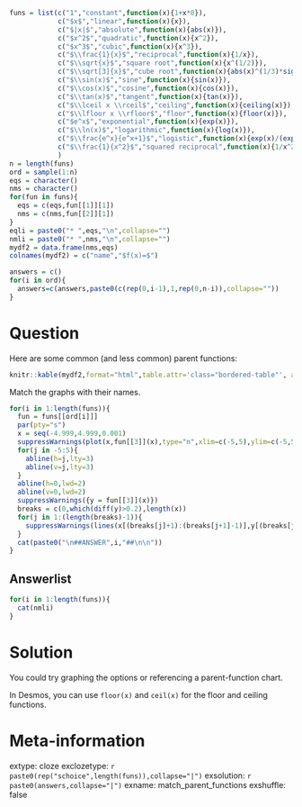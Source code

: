 ```r
funs = list(c("1","constant",function(x){1+x*0}),
            c("$x$","linear",function(x){x}),
            c("$|x|$","absolute",function(x){abs(x)}),
            c("$x^2$","quadratic",function(x){x^2}),
            c("$x^3$","cubic",function(x){x^3}),
            c("$\\frac{1}{x}$","reciprocal",function(x){1/x}),
            c("$\\sqrt{x}$","square root",function(x){x^(1/2)}),
            c("$\\sqrt[3]{x}$","cube root",function(x){abs(x)^(1/3)*sign(x)}),
            c("$\\sin(x)$","sine",function(x){sin(x)}),
            c("$\\cos(x)$","cosine",function(x){cos(x)}),
            c("$\\tan(x)$","tangent",function(x){tan(x)}),
            c("$\\lceil x \\rceil$","ceiling",function(x){ceiling(x)}),
            c("$\\lfloor x \\rfloor$","floor",function(x){floor(x)}),
            c("$e^x$","exponential",function(x){exp(x)}),
            c("$\\ln(x)$","logarithmic",function(x){log(x)}),
            c("$\\frac{e^x}{e^x+1}$","logistic",function(x){exp(x)/(exp(x)+1)}),
            c("$\\frac{1}{x^2}$","squared reciprocal",function(x){1/x^2})
            )
n = length(funs)
ord = sample(1:n)
eqs = character()
nms = character()
for(fun in funs){
  eqs = c(eqs,fun[[1]][1])
  nms = c(nms,fun[[2]][1])
}
eqli = paste0("* ",eqs,"\n",collapse="")
nmli = paste0("* ",nms,"\n",collapse="")
mydf2 = data.frame(nms,eqs)
colnames(mydf2) = c("name","$f(x)=$")

answers = c()
for(i in ord){
  answers=c(answers,paste0(c(rep(0,i-1),1,rep(0,n-i)),collapse=""))
}
```

Question
========

Here are some common (and less common) parent functions:

<style type="text/css" rel="stylesheet">
.bordered-table {
    border-collapse: collapse;
    border-spacing: 0;
    border:2px solid #000000;
}
.bordered-table th {
    border:2px solid #000000;
    padding: 4px;
}
.bordered-table td{
    border:2px solid #000000;
    padding: 4px;
}
</style>

```r
knitr::kable(mydf2,format="html",table.attr='class="bordered-table"', align = "cc",row.names=F)
```

Match the graphs with their names.

```r
for(i in 1:length(funs)){
  fun = funs[[ord[i]]]
  par(pty="s")
  x = seq(-4.999,4.999,0.001)
  suppressWarnings(plot(x,fun[[3]](x),type="n",xlim=c(-5,5),ylim=c(-5,5),lwd=2,ylab="f(x)",xlab="x"))
  for(j in -5:5){
    abline(h=j,lty=3)
    abline(v=j,lty=3)
  }
  abline(h=0,lwd=2)
  abline(v=0,lwd=2)
  suppressWarnings({y = fun[[3]](x)})
  breaks = c(0,which(diff(y)>0.2),length(x))
  for(j in 1:(length(breaks)-1)){
    suppressWarnings(lines(x[(breaks[j]+1):(breaks[j+1]-1)],y[(breaks[j]+1):(breaks[j+1]-1)],type="l",lwd=4,col="blue"))
  }
  cat(paste0("\n##ANSWER",i,"##\n\n"))
}
```

Answerlist
--------
```r
for(i in 1:length(funs)){
  cat(nmli)
}
```


Solution
========

You could try graphing the options or referencing a parent-function chart.

In Desmos, you can use `floor(x)` and `ceil(x)` for the floor and ceiling functions.


Meta-information
============
extype: cloze
exclozetype: `r paste0(rep("schoice",length(funs)),collapse="|")`
exsolution: `r paste0(answers,collapse="|")`
exname: match_parent_functions
exshuffle: false